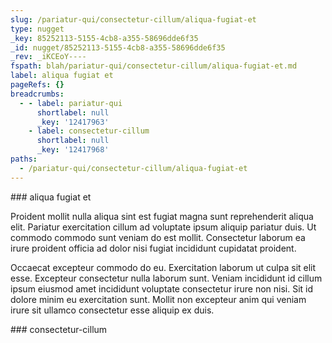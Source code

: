 ```yaml
---
slug: /pariatur-qui/consectetur-cillum/aliqua-fugiat-et
type: nugget
_key: 85252113-5155-4cb8-a355-58696dde6f35
_id: nugget/85252113-5155-4cb8-a355-58696dde6f35
_rev: _iKCEoY----
fspath: blah/pariatur-qui/consectetur-cillum/aliqua-fugiat-et.md
label: aliqua fugiat et
pageRefs: {}
breadcrumbs:
  - - label: pariatur-qui
      shortlabel: null
      _key: '12417963'
    - label: consectetur-cillum
      shortlabel: null
      _key: '12417968'
paths:
  - /pariatur-qui/consectetur-cillum/aliqua-fugiat-et
---
```


<NuggetArea>
<Nugget slug="/pariatur-qui/consectetur-cillum/aliqua-fugiat-et" type="nugget" _key="85252113-5155-4cb8-a355-58696dde6f35" _id="nugget/85252113-5155-4cb8-a355-58696dde6f35" _rev="_iKCEoY----" fspath="blah/pariatur-qui/consectetur-cillum/aliqua-fugiat-et.md" label="aliqua fugiat et" paths="/pariatur-qui/consectetur-cillum/aliqua-fugiat-et">
<NuggetBody>
### aliqua fugiat et

Proident mollit nulla aliqua sint est fugiat magna sunt reprehenderit aliqua elit. Pariatur exercitation cillum ad voluptate ipsum aliquip pariatur duis. Ut commodo commodo sunt veniam do est mollit. Consectetur laborum ea irure proident officia ad dolor nisi fugiat incididunt cupidatat proident.

Occaecat excepteur commodo do eu. Exercitation laborum ut culpa sit elit esse. Excepteur consectetur nulla laborum sunt. Veniam incididunt id cillum ipsum eiusmod amet incididunt voluptate consectetur irure non nisi. Sit id dolore minim eu exercitation sunt. Mollit non excepteur anim qui veniam irure sit ullamco consectetur esse aliquip ex duis.

</NuggetBody>
<Breadcrumbs>
<Crumbs>
<Crumb _key="12417963" label="pariatur-qui" /><Crumb _key="12417968" label="consectetur-cillum" />
</Crumbs>
</Breadcrumbs>
</Nugget>

<NuggetsInbound>
</NuggetsInbound>
<NuggetsOutbound>
</NuggetsOutbound>
</NuggetArea>
<PassagesInbound>
<Passage direction="inbound" type="passage" _key="12417968" _id="passage/12417968" _rev="_iKCEoX6---" label="consectetur-cillum" passage="consectetur-cillum" fspath="blah/pariatur-qui/consectetur-cillum" paths="/pariatur-qui/consectetur-cillum" slug="/pariatur-qui/consectetur-cillum">
<NuggetBody>
### consectetur-cillum

</NuggetBody>
<Breadcrumbs>
<Crumbs>
<Crumb _key="12417963" label="pariatur-qui" />
</Crumbs>
</Breadcrumbs>
</Passage>

</PassagesInbound>
<PassagesOutbound>
</PassagesOutbound>